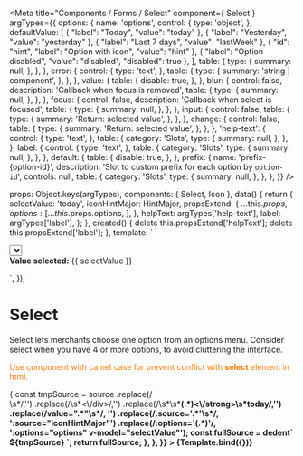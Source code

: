 

<Meta
  title="Components / Forms / Select"
  component={ Select }
  argTypes={{
    options: {
      name: 'options',
      control: {
        type: 'object',
      },
      defaultValue: [
        { "label": "Today", "value": "today" },
        { "label": "Yesterday", "value": "yesterday" },
        { "label": "Last 7 days", "value": "lastWeek" },
        { "id": "hint", "label": "Option with icon", "value": "hint" },
        { "label": "Option disabled", "value": "disabled", "disabled": true },
      ],
      table: {
        type: {
          summary: null,
        },
      },
    },
    error: {
      control: {
        type: 'text',
      },
      table: {
        type: {
          summary: 'string | component',
        },
      },
    },
    value: {
      table: {
        disable: true,
      },
    },
    blur: {
      control: false,
      description: 'Callback when focus is removed',
      table: {
        type: {
          summary: null,
        },
      },
    },
    focus: {
      control: false,
      description: 'Callback when select is focused',
      table: {
        type: {
          summary: null,
        },
      },
    },
    input: {
      control: false,
      table: {
        type: {
          summary: 'Return: selected value',
        },
      },
    },
    change: {
      control: false,
      table: {
        type: {
          summary: 'Return: selected value',
        },
      },
    },
    'help-text': {
      control: {
        type: 'text',
      },
      table: {
        category: 'Slots',
        type: {
          summary: null,
        },
      },
    },
    label: {
      control: {
        type: 'text',
      },
      table: {
        category: 'Slots',
        type: {
          summary: null,
        },
      },
    },
    default: {
      table: {
        disable: true,
      },
    },
    prefix: {
      name: 'prefix-{option-id}',
      description: 'Slot to custom prefix for each option by `option-id`',
      controls: null,
      table: {
        category: 'Slots',
        type: {
          summary: null,
        },
      },
    },
  }}
/>

  props: Object.keys(argTypes),
  components: { Select, Icon },
  data() {
    return {
      selectValue: 'today',
      iconHintMajor: HintMajor,
      propsExtend: {
        ...this.$props,
        options: [
          ...this.$props.options,
        ],
      },
      helpText: argTypes['help-text'],
      label: argTypes['label'],
    };
  },
  created() {
    delete this.propsExtend['helpText'];
    delete this.propsExtend['label'];
  },
  template: `<div><Select v-bind="propsExtend" v-model="selectValue">
    <template slot="label">{{ label || 'Date Range' }}</template>
    <template v-if="helpText" slot="help-text">{{ helpText }}</template>
    <Icon :source="iconHintMajor" slot="prefix-hint" />
  </Select>
  <br/>
  <strong>Value selected:</strong> {{ selectValue }}
  </div>`,
});

# Select

Select lets merchants choose one option from an options menu. Consider select when you have 4 or more options, to avoid cluttering the interface.

<font color="#FF7900">Use component with camel case for prevent conflict with <b>select</b> element in html.</font>

<Canvas>
  <Story
    name="Select"
    parameters={{
      docs: {
        transformSource: (source) => {
          const tmpSource = source
            .replace(/<div>\s*/,'')
            .replace(/\s*<\/div>/,'')
            .replace(/\s*<br\s\/>\s*<strong>(.*)<\/strong>\s*today/,'')
            .replace(/value=".*"\s*/, '')
            .replace(/:source='.*'\s*/, ':source="iconHintMajor"')
            .replace(/:options='(.*)'/, ':options="options" v-model="selectValue"');
          const fullSource = dedent`
            ${tmpSource}
          `;
          return fullSource;
        },
      },
    }}
  >
    {Template.bind({})}
  </Story>
</Canvas>

<ArgsTable story="Select" />

